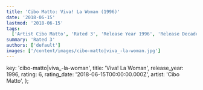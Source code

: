 ```yaml
---
title: 'Cibo Matto: Viva! La Woman (1996)'
date: '2018-06-15'
lastmod: '2018-06-15'
tags:
  ['Artist Cibo Matto', 'Rated 3', 'Release Year 1996', 'Release Decade 1990']
summary: 'Rated 3'
authors: ['default']
images: ['/content/images/cibo-matto|viva_-la-woman.jpg']
---
```


  key: 'cibo-matto|viva_-la-woman',
  title: 'Viva! La Woman',
  release_year: 1996,
  rating: 6,
  rating_date: '2018-06-15T00:00:00.000Z',
  artist: 'Cibo Matto',
};

<MusicRating data={data} />
